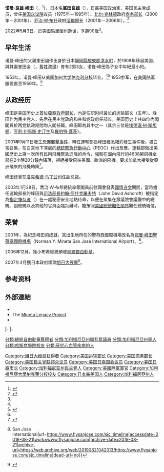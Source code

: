 {{Infobox US Cabinet official
| name=诺曼·峯田<br/>Norman Mineta
| image=Norman Mineta, official portrait, DOT.jpg
| order=14
| title=[[美国运输部长|美国运输部长]]
| term_start=2001年1月25日
| term_end=2006年7月7日
| president=[[乔治·W·布什|乔治·W·布什]]
| predecessor={{link-en|羅德尼·斯萊特|Rodney E. Slater}}
| successor= {{link-en|瑪麗·E·彼得斯|Mary E. Peters}}
| order2=33
| title2=[[美国商务部长|美国商务部长]]
| term_start2=2000年7月20日
| term_end2=2001年1月20日
| president2=[[比尔·克林顿|比尔·克林顿]]
| predecessor2=[[威廉·M·戴利|威廉·M·戴利]]
| successor2=[[唐纳德·埃文斯|唐纳德·埃文斯]]
| state3=[[加利福尼亚州|加利福尼亚州]]
| district3=[[加利福尼亞州第十五國會選區|13]]和第[[加利福尼亞州第十五國會選區|15]]
| term_start3=1975年1月3日
| term_end3=1995年10月10日
| predecessor3=[[罗伯特·J·拉戈马西尼|罗伯特·J·拉戈马西尼]]
| successor3=[[托马斯·J·坎贝尔|托马斯·J·坎贝尔]]
| birth_date={{birth date|1931|11|12}}
| birth_place={{US}}[[加利福尼亚州|加利福尼亚州]][[圣何塞_(加利福尼亚州)|圣何塞]]
| death_date={{death date and age|2022|5|3|1931|11|12}}
| death_place={{US}}[[馬里蘭州|馬里蘭州]]{{link-en|埃奇沃特 (馬里蘭州)|Edgewater, Maryland|埃奇沃特}}
| nationality= {{US}}
| spouse=Danealia Mineta
| children=
| party={{DP}}
| alma_mater=[[柏克萊加州大學|柏克萊加州大學]]
|branch=[[美国陆军|美国陆军]]
|unit={{Link-en|美國陸軍軍事情報部隊|Military Intelligence Corps (United States Army)}}
}}
'''诺曼·良雄·峰田'''（{{lang-en|'''Norman Yoshio Mineta'''}}，{{bd|1931年|11月12日|2022年|5月3日|catIdx=Mineta, Norman}}<ref name=cnbc-20220503>{{Cite web |title=Norman Mineta, who as federal transportation secretary ordered flights grounded after 9/11 terror attacks, has died |url=https://www.cnbc.com/2022/05/03/norman-mineta-former-federal-transportation-secretary-has-died.html |website=CNBC |date=2022-05-03 |access-date=2022-05-03 |language=en}}</ref>），日本名'''峯田良雄'''（{{jpn|j=峯田 良雄|hg=みねた よしお|link=no}}），[[日裔美國人|日裔]][[美国|美国]]政治家，[[美国民主党|美国民主党]]成员，曾任[[美国众议院|美国众议院]]议员（1975年－1995年）、[[比尔·克林顿|比尔·克林顿]]政府[[美国商务部长|商务部长]]（2000年－2001年）、[[乔治·W·布什|乔治·W·布什]]政府[[美国运输部长|运输部长]]（2001年－2006年）。<ref name=":0">{{Cite web|title=MINETA, Norman Y. - Biographical Information|url=http://bioguide.congress.gov/scripts/biodisplay.pl?index=M000794|accessdate=2019-08-21|work=bioguide.congress.gov|archive-date=2017-02-14|archive-url=https://web.archive.org/web/20170214173330/http://bioguide.congress.gov/scripts/biodisplay.pl?index=M000794|dead-url=no}}</ref>

2022年5月3日，於美國馬里蘭州逝世，享壽90歲<ref name=cnbc-20220503 />。

==早年生活==
诺曼·峰田的父親峯田國作出身於日本[[靜岡縣|靜岡縣]][[駿東郡|駿東郡]][[清水町_(靜岡縣)|清水町]]，於1908年移居美國，與其妻峯田金（{{lang|ja|峯田 かね}}，舊姓渡邊）育有2男3女，诺曼·峰田為子女中年紀最小的。

1953年，诺曼·峰田从美国[[加州大学伯克利分校|加州大学伯克利分校]]毕业。<ref name=":0" /><ref>{{Cite web|title=12.05.00 - Special UC Berkeley convocation for December graduates to be held Friday, Norman Mineta to speak|url=https://www.berkeley.edu/news/media/releases/2000/12/05_grad.html|accessdate=2019-08-21|work=www.berkeley.edu|archive-date=2019-08-21|archive-url=https://web.archive.org/web/20190821042323/https://www.berkeley.edu/news/media/releases/2000/12/05_grad.html|dead-url=no}}</ref> 1953参军，在[[美国陆军|美国陆军]]服役直至1956年。<ref name=":0" />

== 从政经历 ==
峰田是美国历史上首位[[亚裔美國人|亞裔]][[美國內閣|政府部长]]，也是任职时间最长的运输部长（五年）。峰田作为民主党人，先后在民主党政府和共和党政府任部长，美国历史上共四位內閣閣員於两党執政期間均入閣任職，峰田即為其中之一（其余三位是[[埃德温·M·斯坦顿|埃德温·M·斯坦顿]]、[[亨利·刘易斯·史汀生|亨利·刘易斯·史汀生]]及[[羅伯特·蓋茨|羅伯特·蓋茨]]）。

2001年9月11日發生[[九一一袭击事件|恐怖襲擊事件]]，時任運輸部長峰田獲悉紐約發生事件後，被白宮召集，在白宮地下深處的[[總統緊急行動中心|總統緊急行動中心]]（PEOC）作出反應。運輸部做出美國歷史上第一次所有民用飛機緊急迫降的命令，強制在國內飛行的4638架飛機全部在2小時20分鐘內降落，拒絕接受飛往美國、歐洲的飛機。要求加拿大接受從亞洲飛來的飛機轉降<ref>{{cite web|date=2009-03-18|url=http://www.taro.org/2009/03/post-525.php|title=ノーマン・ミネタ|publisher=河野太郎公式ブログ ごまめの歯ぎしり|accessdate=2013-10-11|language=ja}}</ref>。

峰田还曾在[[洛克希德·马丁公司|洛克希德·马丁公司]]任副总裁。

2003年1月28日，喬治·W·布希總統率領閣員前往國會發表[[2003年國情咨文|國情咨文]]期間，當時擔任運輸部長的峰田與[[美國司法部長|司法部長]][[約翰·阿什克羅夫特|約翰·阿什克羅夫特]]（John David Ashcroft）被指定為[[指定倖存者|指定倖存者]]（{{lang|en|Designated survivor}}）在一處秘密安全地點待命，以便在聚集在眾議院會議廳中的總統、副總統以及其他的官員面臨災難時，能按照[[美國總統繼任順序|美國總統繼任順序]]繼任總統職位。

== 荣誉 ==
2001年，為紀念峰田的成就，其出生地所在的聖荷西國際機場改名為[[諾曼·峰田聖荷西國際機場|諾曼·峰田聖荷塞國際機場]]（Norman Y. Mineta San Jose International Airport）。<ref name=":1">{{Cite web|title=SJC Timeline {{!}} San Jose International|url=https://www.flysanjose.com/sjc_timeline|accessdate=2019-08-21|work=www.flysanjose.com|archive-date=2019-08-21|archive-url=https://web.archive.org/web/20190821042313/https://www.flysanjose.com/sjc_timeline|dead-url=no}}</ref>。

2006年12月，獲小布希總統頒發[[總統自由勳章|總統自由勳章]]。

2007年4月獲日本政府頒贈[[旭日大绶章|旭日大绶章]]<ref>{{ja}}{{cite web |url=https://www.mofa.go.jp/mofaj/gaiko/protocol/pdfs/h19_sp.pdf |title=平成19年春の外国人叙勲受章者名簿 |publisher=[[内阁府|内阁府]] |date=2007 |accessdate=2021-07-03 |deadurl=no |archiveurl=https://web.archive.org/web/20160304212356/https://www.mofa.go.jp/mofaj/gaiko/protocol/pdfs/h19_sp.pdf |archivedate=2016-03-04}}</ref>。

== 参考资料 ==
<references />

==外部連結==
{{commons category}}
{{CongLinks | congbio=M000794 | votesmart= | fec= | congress= }}
*{{C-SPAN|2530}}
* The [http://minetalegacyproject.com Mineta Legacy Project]
*{{cite web| title=Densho interview links: Norman Mineta| url=https://ddr.densho.org/narrators/320/|access-date=2021-06-13}}

{{s-start}}
{{s-off}}
{{s-bef|before={{link-en|羅恩·詹姆斯|Ron James (mayor)}}}}
{{s-ttl|title=[[聖荷西市長|聖荷西市長]]|years=1971–1975}}
{{s-aft|after=[[珍妮特·格雷·海斯|珍妮特·格雷·海斯]]}}
|-
{{s-bef|before=[[威廉·M·戴利|威廉·M·戴利]]}}
{{s-ttl|title=[[美國商務部長|美國商務部長]]|years=2000–2001}}
{{s-aft|after=[[唐納德·埃文斯|唐納德·埃文斯]]}}
|-
{{s-bef|before={{link-en|羅德尼·斯萊特|Rodney E. Slater}}}}
{{s-ttl|title=[[美國運輸部長|美國運輸部長]]|years=2001–2006}}
{{s-aft|after={{link-en|瑪麗·E·彼得斯|Mary E. Peters}}}}
{{s-end}}

{{Clinton cabinet}}
{{GW Bush cabinet}}
{{Authority control}}
{{DEFAULTSORT:Mineta, Norman}}
[[分類:總統自由勳章獲得者|分類:總統自由勳章獲得者]]
[[Category:旭日大绶章获得者|Category:旭日大绶章获得者]]
[[Category:美国运输部长|Category:美国运输部长]]
[[Category:美国商务部长|Category:美国商务部长]]
[[Category:美国民主党联邦众议员|Category:美国民主党联邦众议员]]
[[分類:加利福尼亞州聯邦眾議員|分類:加利福尼亞州聯邦眾議員]]
[[Category:美国日裔国会议员|Category:美国日裔国会议员]]
[[Category:美国日裔市长|Category:美国日裔市长]]
[[Category:加利福尼亚州民主党人|Category:加利福尼亚州民主党人]]
[[Category:美國陸軍軍官|Category:美國陸軍軍官]]
[[分類:加利福尼亞州軍人|分類:加利福尼亞州軍人]]
[[分類:哈斯商學院校友|分類:哈斯商學院校友]]
[[Category:加利福尼亞大學柏克萊分校校友|Category:加利福尼亞大學柏克萊分校校友]]
[[Category:日本裔美国人|Category:日本裔美国人]]
[[Category:加利福尼亞州人|Category:加利福尼亞州人]]
[[分類:死於心血管疾病的人|分類:死於心血管疾病的人]]
